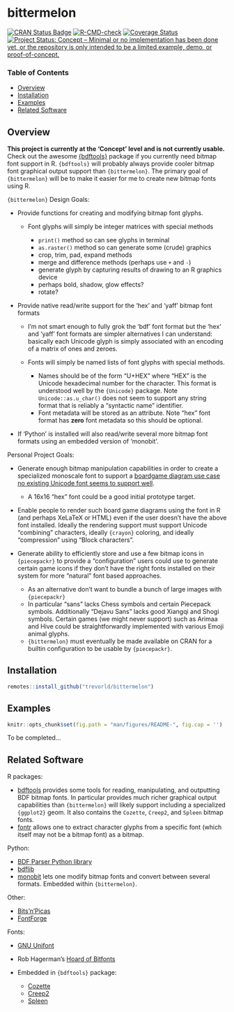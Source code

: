 # bittermelon

[![CRAN Status Badge](https://www.r-pkg.org/badges/version/bittermelon)](https://cran.r-project.org/package=bittermelon)
[![R-CMD-check](https://github.com/trevorld/bittermelon/workflows/R-CMD-check/badge.svg)](https://github.com/trevorld/bittermelon/actions)
[![Coverage Status](https://img.shields.io/codecov/c/github/trevorld/bittermelon.svg)](https://codecov.io/github/trevorld/bittermelon?branch=main)
[![Project Status: Concept – Minimal or no implementation has been done yet, or the repository is only intended to be a limited example, demo, or proof-of-concept.](https://www.repostatus.org/badges/latest/concept.svg)](https://www.repostatus.org/#concept)

### Table of Contents

* [Overview](#overview)
* [Installation](#installation)
* [Examples](#examples)
* [Related Software](#similar)

## <a name="overview">Overview</a>

**This project is currently at the 'Concept' level and is not currently usable.**  Check out the awesome [{bdftools}](https://github.com/coolbutuseless/bdftools) package if you currently need bitmap font support in R.  `{bdftools}` will probably always provide cooler bitmap font graphical output support than `{bittermelon}`.  The primary goal of `{bittermelon}` will be to make it easier for me to create new bitmap fonts using R.

`{bittermelon}` Design Goals:

* Provide functions for creating and modifying bitmap font glyphs.  

  * Font glyphs will simply be integer matrices with special methods

    * `print()` method so can see glyphs in terminal
    * `as.raster()` method so can generate some (crude) graphics
    * crop, trim, pad, expand methods
    * merge and difference methods (perhaps use `+` and `-`)
    * generate glyph by capturing results of drawing to an R graphics device
    * perhaps bold, shadow, glow effects?
    * rotate?

* Provide native read/write support for the 'hex' and 'yaff' bitmap font formats 
  
  * I'm not smart enough to fully grok the 'bdf' font format but the 'hex' and 'yaff' font formats are simpler alternatives I can understand: basically each Unicode glyph is simply associated with an encoding of a matrix of ones and zeroes.
  * Fonts will simply be named lists of font glyphs with special methods.  

    * Names should be of the form "U+HEX" where "HEX" is the Unicode hexadecimal number for the character.  This format is understood well by the `{Unicode}` package.  Note `Unicode::as.u_char()` does not seem to support any string format that is reliably a "syntactic name" identifier.
    * Font metadata will be stored as an attribute.  Note "hex" font format has **zero** font metadata so this should be optional.

* If 'Python' is installed will also read/write several more bitmap font formats using an embedded version of 'monobit'.

Personal Project Goals:

* Generate enough bitmap manipulation capabilities in order to create a specialized monoscale font to support a [boardgame diagram use case no existing Unicode font seems to support well](https://trevorldavis.com/piecepackr/unicode-piecepack-diagrams.html#piecepack-font-wishlist).

  * A 16x16 "hex" font could be a good initial prototype target.

* Enable people to render such board game diagrams using the font in R (and perhaps XeLaTeX or HTML) even if the user doesn't have the above font installed.  Ideally the rendering support must support Unicode "combining" characters, ideally `{crayon}` coloring, and ideally "compression" using "Block characters".
* Generate ability to efficiently store and use a few bitmap icons in `{piecepackr}` to provide a "configuration" users could use to generate certain game icons if they don't have the right fonts installed on their system for more "natural" font based approaches.

  * As an alternative don't want to bundle a bunch of large images with `{piecepackr}`
  * In particular "sans" lacks Chess symbols and certain Piecepack symbols.  Additionally "Dejavu Sans" lacks good Xiangqi and Shogi symbols.  Certain games (we might never support) such as Arimaa and Hive could be straightforwardly implemented with various Emoji animal glyphs.
  * `{bittermelon}` must eventually be made available on CRAN for a builtin configuration to be usable by `{piecepackr}`.

## <a name="installation">Installation</a>

```r
remotes::install_github("trevorld/bittermelon")
```

## <a name="examples">Examples</a>

```r
knitr::opts_chunk$set(fig.path = "man/figures/README-", fig.cap = '')
```

To be completed...

## <a name="similar">Related Software</a>

R packages:

* [bdftools](https://github.com/coolbutuseless/bdftools) provides some tools for reading, manipulating, and outputting BDF bitmap fonts.  In particular provides much richer graphical output capabilities than `{bittermelon}` will likely support including a specialized `{ggplot2}` geom.  It also contains the `Cozette`, `Creep2`, and `Spleen` bitmap fonts. 
* [fontr](https://github.com/yixuan/fontr) allows one to extract character glyphs from a specific font (which itself may not be a bitmap font) as a bitmap.

Python:

* [BDF Parser Python library](https://github.com/tomchen/bdfparser)
* [bdflib](https://gitlab.com/Screwtapello/bdflib)
* [monobit](https://github.com/robhagemans/monobit) lets one modify bitmap fonts and convert between several formats.  Embedded within `{bittermelon}`.

Other:

* [Bits'n'Picas](https://github.com/kreativekorp/bitsnpicas)
* [FontForge](http://fontforge.github.io/en-US/)

Fonts:

* [GNU Unifont](https://www.unifoundry.com/unifont/index.html)
* Rob Hagerman's [Hoard of Bitfonts](https://github.com/robhagemans/hoard-of-bitfonts)
* Embedded in `{bdftools}` package:

  * [Cozette](https://github.com/slavfox/Cozette)
  * [Creep2](https://github.com/raymond-w-ko/creep2) 
  * [Spleen](https://github.com/fcambus/spleen)
